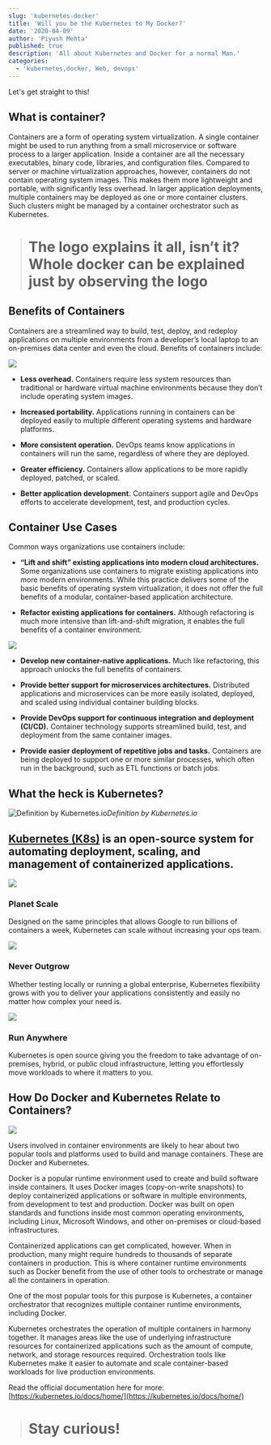 ```yaml
---
slug: 'kubernetes-docker'
title: 'Will you be the Kubernetes to My Docker?'
date: '2020-04-09'
author: 'Piyush Mehta'
published: true
description: 'All about Kubernetes and Docker for a normal Man.'
categories:
  - 'kubernetes,docker, Web, devops'
---
```

Let's get straight to this!

## What is container?

Containers are a form of operating system virtualization. A single container might be used to run anything from a small microservice or software process to a larger application. Inside a container are all the necessary executables, binary code, libraries, and configuration files. Compared to server or machine virtualization approaches, however, containers do not contain operating system images. This makes them more lightweight and portable, with significantly less overhead. In larger application deployments, multiple containers may be deployed as one or more container clusters. Such clusters might be managed by a container orchestrator such as Kubernetes.
> # The logo explains it all, isn’t it? Whole docker can be explained just by observing the logo

## Benefits of Containers

Containers are a streamlined way to build, test, deploy, and redeploy applications on multiple environments from a developer’s local laptop to an on-premises data center and even the cloud. Benefits of containers include:

![](https://cdn-images-1.medium.com/max/2400/1*WDM8Ol0V9MJc36nuRETOBQ.png)

* **Less overhead.** Containers require less system resources than traditional or hardware virtual machine environments because they don’t include operating system images.

* **Increased portability.** Applications running in containers can be deployed easily to multiple different operating systems and hardware platforms.

* **More consistent operation.** DevOps teams know applications in containers will run the same, regardless of where they are deployed.

* **Greater efficiency.** Containers allow applications to be more rapidly deployed, patched, or scaled.

* **Better application development.** Containers support agile and DevOps efforts to accelerate development, test, and production cycles.

## Container Use Cases

Common ways organizations use containers include:

* **“Lift and shift” existing applications into modern cloud architectures.** Some organizations use containers to migrate existing applications into more modern environments. While this practice delivers some of the basic benefits of operating system virtualization, it does not offer the full benefits of a modular, container-based application architecture.

* **Refactor existing applications for containers.** Although refactoring is much more intensive than lift-and-shift migration, it enables the full benefits of a container environment.

![](https://cdn-images-1.medium.com/max/2000/1*gvxt5MhbFlEehZ137Mo2CQ.png)

* **Develop new container-native applications.** Much like refactoring, this approach unlocks the full benefits of containers.

* **Provide better support for microservices architectures.** Distributed applications and microservices can be more easily isolated, deployed, and scaled using individual container building blocks.

* **Provide DevOps support for continuous integration and deployment (CI/CD).** Container technology supports streamlined build, test, and deployment from the same container images.

* **Provide easier deployment of repetitive jobs and tasks.** Containers are being deployed to support one or more similar processes, which often run in the background, such as ETL functions or batch jobs.

## **What the heck is Kubernetes?**

![Definition by Kubernetes.io](https://cdn-images-1.medium.com/max/2000/0*ddyH-gSPHiCvxIIP.png)*Definition by Kubernetes.io*

## [Kubernetes (K8s)](https://kubernetes.io/docs/concepts/overview/what-is-kubernetes/) is an open-source system for automating deployment, scaling, and management of containerized applications.

![](https://cdn-images-1.medium.com/max/2000/0*GP2oT02M7LEtvyC2.png)

### Planet Scale

Designed on the same principles that allows Google to run billions of containers a week, Kubernetes can scale without increasing your ops team.

![](https://cdn-images-1.medium.com/max/2000/0*Qwjl5hucQDfAfjvE.png)

### Never Outgrow

Whether testing locally or running a global enterprise, Kubernetes flexibility grows with you to deliver your applications consistently and easily no matter how complex your need is.

![](https://cdn-images-1.medium.com/max/2000/0*sNj25NPBiMvpGZu6.png)

### Run Anywhere

Kubernetes is open source giving you the freedom to take advantage of on-premises, hybrid, or public cloud infrastructure, letting you effortlessly move workloads to where it matters to you.

## How Do Docker and Kubernetes Relate to Containers?

![](https://cdn-images-1.medium.com/max/4096/1*bhqUtZ-FGoqXdN0HJTsVMQ.png)

Users involved in container environments are likely to hear about two popular tools and platforms used to build and manage containers. These are Docker and Kubernetes.

Docker is a popular runtime environment used to create and build software inside containers. It uses Docker images (copy-on-write snapshots) to deploy containerized applications or software in multiple environments, from development to test and production. Docker was built on open standards and functions inside most common operating environments, including Linux, Microsoft Windows, and other on-premises or cloud-based infrastructures.

Containerized applications can get complicated, however. When in production, many might require hundreds to thousands of separate containers in production. This is where container runtime environments such as Docker benefit from the use of other tools to orchestrate or manage all the containers in operation.

One of the most popular tools for this purpose is Kubernetes, a container orchestrator that recognizes multiple container runtime environments, including Docker.

Kubernetes orchestrates the operation of multiple containers in harmony together. It manages areas like the use of underlying infrastructure resources for containerized applications such as the amount of compute, network, and storage resources required. Orchestration tools like Kubernetes make it easier to automate and scale container-based workloads for live production environments.

Read the official documentation here for more: [https://kubernetes.io/docs/home/](https://kubernetes.io/docs/home/)
> # Stay curious!

